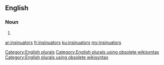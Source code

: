 ==English==

===Noun===
{{head|en}}

# {{plural of|insinuator}}

[[Category:English plurals]][[Category:English plurals using obsolete wikisyntax]][[Category:English plurals using obsolete wikisyntax]]

[[ar:insinuators]]
[[fr:insinuators]]
[[ku:insinuators]]
[[my:insinuators]]